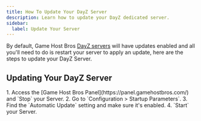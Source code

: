 ```yaml
---
title: How To Update Your DayZ Server
description: Learn how to update your DayZ dedicated server.
sidebar:
  label: Update Your Server
---
```


By default, Game Host Bros [DayZ servers](https://www.gamehostbros.com/dayz-server-hosting/) will have updates enabled and all you'll need to do is restart your server to apply an update, here are the steps to update your DayZ Server.

## Updating Your DayZ Server

<Steps>
1. Access the [Game Host Bros Panel](https://panel.gamehostbros.com/) and `Stop` your Server.
2. Go to `Configuration > Startup Parameters`.
3. Find the `Automatic Update` setting and make sure it's enabled.
4. `Start` your Server.
</Steps>